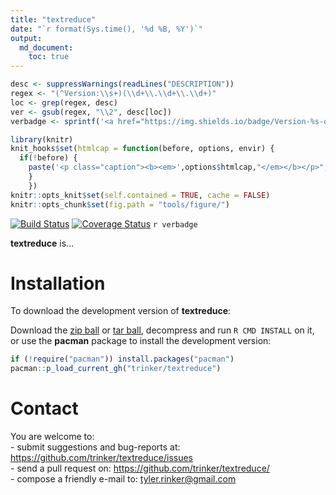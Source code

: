 ```yaml
---
title: "textreduce"
date: "`r format(Sys.time(), '%d %B, %Y')`"
output:
  md_document:
    toc: true      
---
```


```r
desc <- suppressWarnings(readLines("DESCRIPTION"))
regex <- "(^Version:\\s+)(\\d+\\.\\d+\\.\\d+)"
loc <- grep(regex, desc)
ver <- gsub(regex, "\\2", desc[loc])
verbadge <- sprintf('<a href="https://img.shields.io/badge/Version-%s-orange.svg"><img src="https://img.shields.io/badge/Version-%s-orange.svg" alt="Version"/></a></p>', ver, ver)
````

```r
library(knitr)
knit_hooks$set(htmlcap = function(before, options, envir) {
  if(!before) {
    paste('<p class="caption"><b><em>',options$htmlcap,"</em></b></p>",sep="")
    }
    })
knitr::opts_knit$set(self.contained = TRUE, cache = FALSE)
knitr::opts_chunk$set(fig.path = "tools/figure/")
```


[![Build Status](https://travis-ci.org/trinker/textreduce.svg?branch=master)](https://travis-ci.org/trinker/textreduce)
[![Coverage Status](https://coveralls.io/repos/trinker/textreduce/badge.svg?branch=master)](https://coveralls.io/r/trinker/textreduce?branch=master)
`r verbadge`

**textreduce** is...

# Installation

To download the development version of **textreduce**:

Download the [zip ball](https://github.com/trinker/textreduce/zipball/master) or [tar ball](https://github.com/trinker/textreduce/tarball/master), decompress and run `R CMD INSTALL` on it, or use the **pacman** package to install the development version:

```r
if (!require("pacman")) install.packages("pacman")
pacman::p_load_current_gh("trinker/textreduce")
```

# Contact

You are welcome to:    
- submit suggestions and bug-reports at: <https://github.com/trinker/textreduce/issues>    
- send a pull request on: <https://github.com/trinker/textreduce/>    
- compose a friendly e-mail to: <tyler.rinker@gmail.com>    